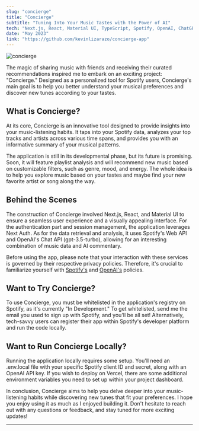 ```yaml
---
slug: "concierge"
title: "Concierge"
subtitle: "Tuning Into Your Music Tastes with the Power of AI"
tech: "Next.js, React, Material UI, TypeScript, Spotify, OpenAI, ChatGPT"
date: "May 2023"
link: "https://github.com/kevinlizarazo/concierge-app"
---
```


![concierge](./concierge.gif)

The magic of sharing music with friends and receiving their curated recommendations inspired me to embark on an exciting project: "Concierge." Designed as a personalized tool for Spotify users, Concierge's main goal is to help you better understand your musical preferences and discover new tunes according to your tastes. 

## What is Concierge?

At its core, Concierge is an innovative tool designed to provide insights into your music-listening habits. It taps into your Spotify data, analyzes your top tracks and artists across various time spans, and provides you with an informative summary of your musical patterns. 

The application is still in its developmental phase, but its future is promising. Soon, it will feature playlist analysis and will recommend new music based on customizable filters, such as genre, mood, and energy. The whole idea is to help you explore music based on your tastes and maybe find your new favorite artist or song along the way.

## Behind the Scenes

The construction of Concierge involved Next.js, React, and Material UI to ensure a seamless user experience and a visually appealing interface. For the authentication part and session management, the application leverages Next Auth. As for the data retrieval and analysis, it uses Spotify's Web API and OpenAI's Chat API (gpt-3.5-turbo), allowing for an interesting combination of music data and AI commentary. 

Before using the app, please note that your interaction with these services is governed by their respective privacy policies. Therefore, it's crucial to familiarize yourself with [Spotify's](https://www.spotify.com/legal/privacy-policy/) and [OpenAI's](https://platform.openai.com/docs/use-case-policy) policies.

## Want to Try Concierge?

To use Concierge, you must be whitelisted in the application's registry on Spotify, as it's currently "In Development." To get whitelisted, send me the email you used to sign up with Spotify, and you'll be all set! Alternatively, tech-savvy users can register their app within Spotify's developer platform and run the code locally.

## Want to Run Concierge Locally?

Running the application locally requires some setup. You'll need an .env.local file with your specific Spotify client ID and secret, along with an OpenAI API key. If you wish to deploy on Vercel, there are some additional environment variables you need to set up within your project dashboard. 

In conclusion, Concierge aims to help you delve deeper into your music-listening habits while discovering new tunes that fit your preferences. I hope you enjoy using it as much as I enjoyed building it. Don't hesitate to reach out with any questions or feedback, and stay tuned for more exciting updates! 

---
